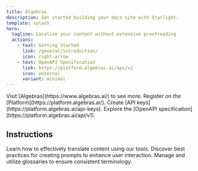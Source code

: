 ```yaml
---
title: Algebras
description: Get started building your docs site with Starlight.
template: splash
hero:
  tagline: Localize your content without extensive proofreading
  actions:
    - text: Getting Started
      link: /general/introduction/
      icon: right-arrow
    - text: OpenAPI Specification
      link: https://platform.algebras.ai/api/v1
      icon: external
      variant: minimal
---
```



<CardGrid>
  <Card title="Visit the Website" icon="open-book">
    Visit [Algebras](https://www.algebras.ai/) to see more.
  </Card>
  <Card title="Register on the Platform" icon="add-document">
    Register on the [Platform](https://platform.algebras.ai/).
  </Card>
  <Card title="Create API Keys" icon="setting">
    Create [API keys](https://platform.algebras.ai/api-keys).
  </Card>
  <Card title="Explore OpenAPI Specification" icon="open-book">
    Explore the [OpenAPI specification](https://platform.algebras.ai/api/v1).
  </Card>
</CardGrid>

## Instructions

<CardGrid>
  <Card title="Translation" icon="translate">
    Learn how to effectively translate content using our tools.
  </Card>
  <Card title="Prompting" icon="comment-alt">
    Discover best practices for creating prompts to enhance user interaction.
  </Card>
  <Card title="Glossaries" icon="book">
    Manage and utilize glossaries to ensure consistent terminology.
  </Card>
</CardGrid>
